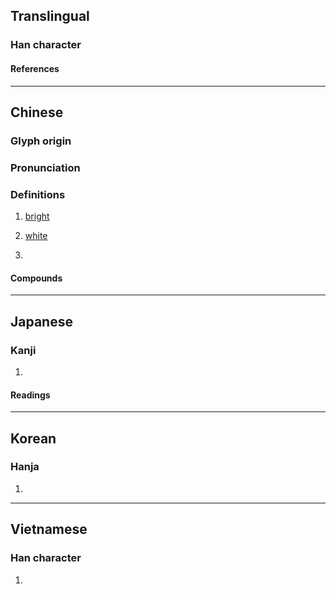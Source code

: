 {{also|杳|果}}
{{character info}}
==Translingual==

===Han character===
{{Han char|rn=75|rad=木|as=04|sn=8|four=60904|canj=AD|ids=⿱日木}}

====References====
{{Han ref|kx=0513.130|dkj=14500|dj=0901.010|hdz=21169.020|uh=6772}}

----

==Chinese==
{{zh-forms}}

===Glyph origin===
{{Han etym}}

===Pronunciation===
{{zh-pron
|m=gǎo
|c=gou2
|mc=y
|oc=y
|cat=a
}}

===Definitions===
{{zh-hanzi}}

# {{lb|zh|literary}} [[bright]] {{q|of sun}}
# {{lb|zh|literary}} [[white]]
# {{surname|zh}}

====Compounds====
{{zh-der|杲杲}}

----

==Japanese==

===Kanji===
{{ja-kanji|grade=|rs=木04}}

# {{rfdef|ja|sort=木04}}

====Readings====
{{ja-readings
|goon=こう<かう
|kanon=こう<かう
|kun=あき-らか, たか-い
|nanori=たかし
}}

----

==Korean==

===Hanja===
{{ko-hanja|고}}

# {{rfdef|ko|sort=木04}}

----

==Vietnamese==

===Han character===
{{vi-readings|rs=木04|reading=[[kiểu]], [[cảo]]}}

# {{rfdef|vi|sort=木04}}

{{cln|vi|Han tu}}